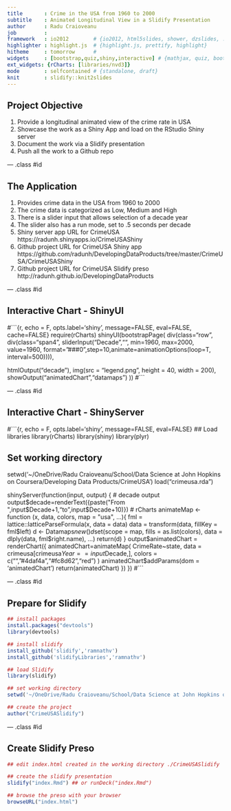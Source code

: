 ```yaml
---
title       : Crime in the USA from 1960 to 2000
subtitle    : Animated Longitudinal View in a Slidify Presentation 
author      : Radu Craioveanu
job         : 
framework   : io2012        # {io2012, html5slides, shower, dzslides, ...}
highlighter : highlight.js  # {highlight.js, prettify, highlight}
hitheme     : tomorrow      # 
widgets     : [bootstrap,quiz,shiny,interactive] # {mathjax, quiz, bootstrap}
ext_widgets: {rCharts: [libraries/nvd3]}
mode        : selfcontained # {standalone, draft}
knit        : slidify::knit2slides
---
```


## Project Objective

1. Provide a longitudinal animated view of the crime rate in USA
2. Showcase the work as a Shiny App and load on the RStudio Shiny server 
3. Document the work via a Slidify presentation
4. Push all the work to a Github repo

--- .class #id 

## The Application

1. Provides crime data in the USA from 1960 to 2000
2. The crime data is categorized as Low, Medium and High
3. There is a slider input that allows selection of a decade year
4. The slider also has a run mode, set to .5 seconds per decade
5. Shiny server app URL for CrimeUSA 
https://radunh.shinyapps.io/CrimeUSAShiny
6. Github project URL for CrimeUSA Shiny app
https://github.com/radunh/DevelopingDataProducts/tree/master/CrimeUSA/CrimeUSAShiny
7. Github project URL for CrimeUSA Slidify preso 
http://radunh.github.io/DevelopingDataProducts

--- .class #id 

## Interactive Chart - ShinyUI

#```{r, echo = F, opts.label='shiny', message=FALSE, eval=FALSE, cache=FALSE}
require(rCharts)
shinyUI(bootstrapPage(
  div(class="row",
      div(class="span4",
          sliderInput("Decade","", min=1960, max=2000, value=1960,  format="###0",step=10,animate=animationOptions(loop=T, interval=500)))),

  htmlOutput("decade"),
  img(src = "legend.png", height = 40, width = 200),
  showOutput("animatedChart","datamaps")
  ))
#```

--- .class #id 

## Interactive Chart - ShinyServer

#```{r, echo = F, opts.label='shiny', message=FALSE, eval=FALSE}
## Load libraries
library(rCharts)
library(shiny)
library(plyr)

## Set working directory
setwd('~/OneDrive/Radu Craioveanu/School/Data Science at John Hopkins on Coursera/Developing Data Products/CrimeUSA')
load("crimeusa.rda")

shinyServer(function(input, output) {
  # decade output
  output$decade=renderText({paste("From ",input$Decade+1,"to ",input$Decade+10)})
  # rCharts
  animateMap <- function (x, data, colors, map = "usa", ...){
    fml = lattice::latticeParseFormula(x, data = data)
    data = transform(data, fillKey = fml$left)
    d <- Datamaps$new()
    d$set(scope = map, fills = as.list(colors), 
          data = dlply(data, fml$right.name), ...)
    return(d)
  }
  output$animatedChart = renderChart({
    animatedChart=animateMap(
      CrimeRate~state,
      data = crimeusa[crimeusa$Year==input$Decade,],
      colors = c("","#4daf4a","#fc8d62","red")
    )
    animatedChart$addParams(dom = 'animatedChart') 
    return(animatedChart)
  })
})
#```

--- .class #id 


## Prepare for Slidify

```r
## install packages
install.packages("devtools")
library(devtools)

## install slidify
install_github('slidify','ramnathv')
install_github('slidifyLibraries','ramnathv')

## load Slidify
library(slidify)

## set working directory
setwd('~/OneDrive/Radu Craioveanu/School/Data Science at John Hopkins on Coursera/Developing Data Products/CrimeUSA/CrimeUSASlidify')

## create the project 
author("CrimeUSASlidify")
```

--- .class #id 

## Create Slidify Preso 

```r
## edit index.html created in the working directory ./CrimeUSASlidify

## create the slidify presentation
slidify("index.Rmd") ## or runDeck("index.Rmd")

## browse the preso with your browser
browseURL("index.html")
```




